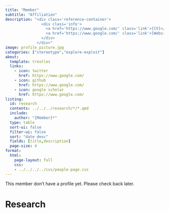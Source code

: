 ```yaml
---
title: "Member"
subtitle: "Affiliation"
description: "<div class='reference-container'>
                <div class='info'>
                  <a href='https://www.google.com/' class='link'>[CV]</a> 
                  <a href='https://www.google.com/' class='link'>[Website]</a>
                </div>
              </div>"
image: profile_picture.jpg
categories: ["stereotype","explore-exploit"]
about:
  template: trestles
  links:
    - icon: twitter
      href: https://www.google.com/
    - icon: github
      href: https://www.google.com/
    - icon: google scholar
      href: https://www.google.com/
listing:
  id: research
  contents: ../../../research/*/*.qmd  
  include:
    author: "{Member}*" 
  type: table
  sort-ui: false
  filter-ui: false
  sort: "date desc"  
  fields: [title,description]  
  page-size: 4
format:
  html:
    page-layout: full
    css: 
    - ../../../../css/people-page.css
---
```


This member don't have a profile yet. Please check back later.

# Research

::: {#research}
:::
